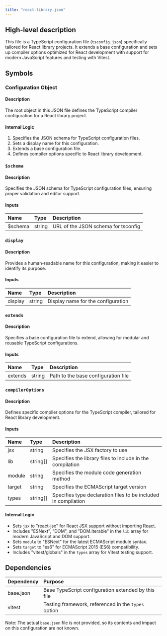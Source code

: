 ```yaml
---
title: "react-library.json"
---
```


## High-level description
This file is a TypeScript configuration file (`tsconfig.json`) specifically tailored for React library projects. It extends a base configuration and sets up compiler options optimized for React development with support for modern JavaScript features and testing with Vitest.

## Symbols

### Configuration Object
#### Description
The root object in this JSON file defines the TypeScript compiler configuration for a React library project.

#### Internal Logic
1. Specifies the JSON schema for TypeScript configuration files.
2. Sets a display name for this configuration.
3. Extends a base configuration file.
4. Defines compiler options specific to React library development.

### `$schema`
#### Description
Specifies the JSON schema for TypeScript configuration files, ensuring proper validation and editor support.

#### Inputs
| Name | Type | Description |
|:-----|:-----|:------------|
| $schema | string | URL of the JSON schema for tsconfig |

### `display`
#### Description
Provides a human-readable name for this configuration, making it easier to identify its purpose.

#### Inputs
| Name | Type | Description |
|:-----|:-----|:------------|
| display | string | Display name for the configuration |

### `extends`
#### Description
Specifies a base configuration file to extend, allowing for modular and reusable TypeScript configurations.

#### Inputs
| Name | Type | Description |
|:-----|:-----|:------------|
| extends | string | Path to the base configuration file |

### `compilerOptions`
#### Description
Defines specific compiler options for the TypeScript compiler, tailored for React library development.

#### Inputs
| Name | Type | Description |
|:-----|:-----|:------------|
| jsx | string | Specifies the JSX factory to use |
| lib | string[] | Specifies the library files to include in the compilation |
| module | string | Specifies the module code generation method |
| target | string | Specifies the ECMAScript target version |
| types | string[] | Specifies type declaration files to be included in compilation |

#### Internal Logic
- Sets `jsx` to "react-jsx" for React JSX support without importing React.
- Includes "ESNext", "DOM", and "DOM.Iterable" in the `lib` array for modern JavaScript and DOM support.
- Sets `module` to "ESNext" for the latest ECMAScript module syntax.
- Sets `target` to "es6" for ECMAScript 2015 (ES6) compatibility.
- Includes "vitest/globals" in the `types` array for Vitest testing support.

## Dependencies
| Dependency | Purpose |
|:-----------|:--------|
| base.json | Base TypeScript configuration extended by this file |
| vitest | Testing framework, referenced in the `types` option |

Note: The actual `base.json` file is not provided, so its contents and impact on this configuration are not known.